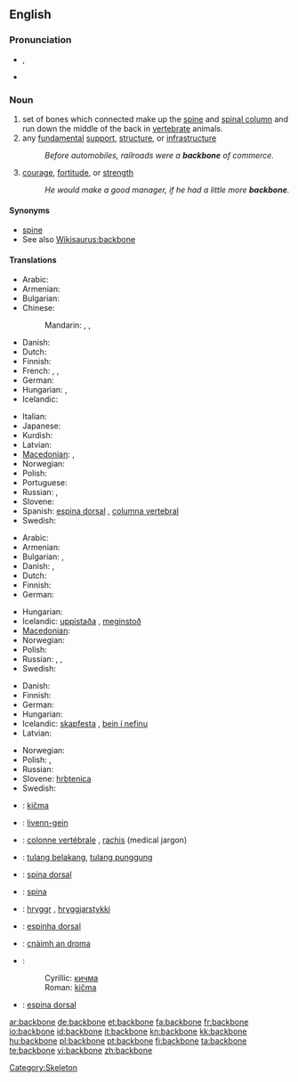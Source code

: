 ==English==

===Pronunciation===
* {{IPA|/ˈbækˌbəʊn/}}, {{SAMPA|/"b{k%b@Un/}}
* {{audio|en-us-backbone.ogg|Audio (US)}}

===Noun===
{{en-noun}}

# set of bones which connected make up the [[spine]] and [[spinal column]] and run down the middle of the back in [[vertebrate]] animals.
# any [[fundamental]] [[support]], [[structure]], or [[infrastructure]]
#: ''Before automobiles, railroads were a '''backbone''' of commerce.''
# [[courage]], [[fortitude]], or [[strength]]
#: ''He would make a good manager, if he had a little more '''backbone'''.''

====Synonyms====
* [[spine]]
* See also [[Wikisaurus:backbone]]

====Translations====
{{trans-top|set of bones which connected make up the spine and spinal column}}
* Arabic: {{t|ar|عمود فقري|m|tr=3amuud fáqriy|sc=Arab}}
* Armenian: {{t-|hy|ողնաշար|tr=oġnašar}}
* Bulgarian: {{t|bg|гръбнак}}
* Chinese:
*: Mandarin: {{t|zh|骨幹|sc=Hani}},  {{t|zh|骨干|tr=gǔgàn|sc=Hani}},  {{t|zh|脊骨|tr=jígǔ|sc=Hani}}
* Danish: {{t-|da|rygrad|c}}
* Dutch: {{t+|nl|ruggengraat|m}}
* Finnish: {{t-|fi|selkäranka}}
* French: {{t|fr|colonne vertébrale|f}},  {{t|fr|rachis|m}},  {{t|fr|épine dosale|f}}
* German: {{t+|de|Rückgrat|n}}
* Hungarian: {{t+|hu|gerincoszlop}}, {{t|hu|hátgerinc}}
* Icelandic: {{t+|is|hryggur|m}}
{{trans-mid}}
* Italian: {{t+|it|spina dorsale|f}}
* Japanese: {{t|ja|背骨|tr=せぼね, sebone|sc=Jpan}}
* Kurdish: {{ku-Arab|[[بڕبڕه‌]]}}
* Latvian: {{t-|lv|mugurkauls|m|xs=Latvian}}
* [[Macedonian]]: {{t-|mk|’рбет|m|tr='rbet}},  {{t-|mk|кичма|f|tr=kíčma}}
* Norwegian: {{t-|no|ryggrad|m|f}}
* Polish: {{t+|pl|kręgosłup|m}}
* Portuguese: {{t+|pt|coluna vertebral|f}}
* Russian: {{t|ru|позвоночник|m|tr=pozvonóčnik|sc=Cyrl}},  {{t+|ru|хребет|m|tr=xrebét|sc=Cyrl}}
* Slovene: {{t+|sl|hrbtenica|f}}
* Spanish: [[espina dorsal]] {{f}}, [[columna vertebral]] {{f}}
* Swedish: {{t+|sv|ryggrad|c}}
{{trans-bottom}}

{{trans-top|any fundamental support, structure, or infrastructure}}
* Arabic: {{t|ar|دعامة|f|tr=di3aama|sc=Arab}}
* Armenian: {{t-|hy|հիմք|tr=himk’}}
* Bulgarian: {{t+|bg|основа}},  {{t+|bg|опора}}
* Danish: {{t-|da|fundament|n}}, {{t-|da|basis|c}}
* Dutch: {{t+|nl|ruggengraat|m}}
* Finnish: {{t-|fi|selkäranka}}
* German: {{t+|de|Rückgrat|n}}
{{trans-mid}}
* Hungarian: {{t+|hu|gerinc}}
* Icelandic: [[uppistaða]] {{f}}, [[meginstoð]] {{f}}
* [[Macedonian]]: {{t|mk|потпора|f|tr=pótpora}}
* Norwegian: {{t-|no|ryggrad|m|f}}
* Polish: {{t|pl|trzon|m}}
* Russian: {{t+|ru|хребет|m|tr=xrebét|sc=Cyrl}}, {{t+|ru|костяк|m|tr=kostják}}, {{t+|ru|основа|f|tr=osnóva}}
* Swedish: {{t+|sv|ryggrad|c}}
{{trans-bottom}}

{{trans-top|courage, fortitude, or strength}}
* Danish: {{t-|da|rygrad|c}}
* Finnish: {{t-|fi|selkäranka}}
* German: {{t+|de|Rückgrat|n}}
* Hungarian: {{t+|hu|gerinc}}
* Icelandic: [[skapfesta]] {{f}}, [[bein í nefinu]] {{n}}
* Latvian: {{t-|lv|mugurkauls|m|xs=Latvian}}
{{trans-mid}}
* Norwegian: {{t-|no|ryggrad|m|f}}
* Polish: {{t+|pl|charakter}}, {{t+|pl|kręgosłup|m}}
* Russian: {{t|ru|стержень|m|tr=stéržen’|sc=Cyrl}}
* Slovene: [[hrbtenica]] {{f}}
* Swedish: {{t+|sv|ryggrad|c}}
{{trans-bottom}}

{{checktrans-top}}
* {{ttbc|Bosnian}}: [[kičma]] {{f}}
* {{ttbc|Breton}}: [[livenn-gein]] {{f}}
* {{ttbc|French}}: [[colonne vertébrale]] {{f}}, [[rachis]] {{m}} (medical jargon)
* {{ttbc|Indonesian}}: [[tulang belakang]], [[tulang punggung]]
* {{ttbc|Interlingua}}: [[spina dorsal]]
* {{ttbc|Latin}}: [[spina]] {{f}}
* {{ttbc|Old Norse}}: [[hryggr]] {{m}}, [[hryggjarstykki]] {{n}}
* {{ttbc|Portuguese}}: [[espinha dorsal]] {{f}} {{italbrac|Brazil}}
* {{ttbc|Scottish Gaelic}}: [[cnàimh an droma]] {{m}}
* {{ttbc|Serbian}}:
*: Cyrillic: [[кичма]] {{f}}
*: Roman: [[kičma]] {{f}}
* {{ttbc|Spanish}}: [[espina dorsal]] {{f}}
{{checktrans-bottom}}

[[Category:Skeleton]]

[[ar:backbone]]
[[de:backbone]]
[[et:backbone]]
[[fa:backbone]]
[[fr:backbone]]
[[io:backbone]]
[[id:backbone]]
[[it:backbone]]
[[kn:backbone]]
[[kk:backbone]]
[[hu:backbone]]
[[pl:backbone]]
[[pt:backbone]]
[[fi:backbone]]
[[ta:backbone]]
[[te:backbone]]
[[vi:backbone]]
[[zh:backbone]]